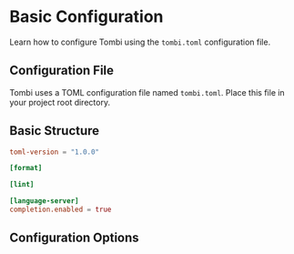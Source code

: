 # Basic Configuration

Learn how to configure Tombi using the `tombi.toml` configuration file.

## Configuration File

Tombi uses a TOML configuration file named `tombi.toml`. Place this file in your project root directory.

## Basic Structure

```toml
toml-version = "1.0.0"

[format]

[lint]

[language-server]
completion.enabled = true
```

## Configuration Options
